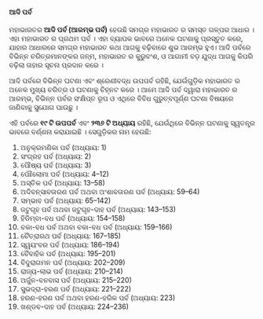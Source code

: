 #### ଆଦି ପର୍ବ
ମହାଭାରତର **ଆଦି ପର୍ବ (ଆରମ୍ଭ ପର୍ବ)** ହେଉଛି ସମଗ୍ର ମହାଭାରତ ର ସମସ୍ତ ଗଳ୍ପର ଆଧାର । ଏହା ମହାଭାରତ ର ପ୍ରଥମ ପର୍ବ । ଏହା ବ୍ୟାପକ ଭାବରେ ଅନେକ ଘଟଣାକୁ ପ୍ରସ୍ତୁତ କରେ, ଯାହାର ଆଧାରରେ ସମଗ୍ର ମହାଭାରତ କଥା ଆଗକୁ ବଢ଼ିବାରେ ଶୁଭ ଆରମ୍ଭ ହୁଏ। ଆଦି ପର୍ବରେ ବିଭିନ୍ନ ଚରିତ୍ରମାନଙ୍କର ଜନ୍ମ, ମହାଭାରତ ର କୁରୁବଂଶ, ଓ ଆଗାମୀ ବଡ଼ ଯୁଦ୍ଧ ଆଗକୁ କିପରି ବଢ଼ିଲା ତାହାର ସୂଚନା ପ୍ରଦାନ କରେ ।

ଆଦି ପର୍ବରେ ବିଭିନ୍ନ ଘଟଣା ଏବଂ ଶ୍ରେଣୀବଦ୍ଧ ଉପପର୍ବ ରହିଛି, ଯେଉଁଗୁଡ଼ିକ ମହାଭାରତ ର ଅନେକ ମୁଖ୍ୟ ଚରିତ୍ର ଓ ଘଟଣାକୁ ଚିହ୍ନଟ କରେ । ଆମେ ଆଦି ପର୍ବ ଦ୍ୱାରା ମହାଭାରତ ର ଆରମ୍ଭ, ବିଭିନ୍ନ ପର୍ବର ସଂକ୍ଷିପ୍ତ ରୂପ ଓ ଏଥିରେ ବିବିଧ ଗୁରୁତ୍ବପୂର୍ଣ୍ଣ ଘଟଣା ବିଷୟରେ ଜାଣିବାକୁ ସୁଯୋଗ ପାଉଛୁ ।

ଏହି ପର୍ବରେ **୧୯ ଟି ଉପପର୍ବ** ଏବଂ **୨୩୬ ଟି ଅଧ୍ୟାୟ** ରହିଛି, ଯେଉଁଥିରେ ବିଭିନ୍ନ ଘଟଣାକୁ ସ୍ୱତନ୍ତ୍ର ଭାବରେ ବର୍ଣ୍ଣନା କରାଯାଇଛି । ସେଗୁଡ଼ିକର ନାମ ହେଉଛି:

1. ଅନୁକ୍ରମଣିକା ପର୍ବ (ଅଧ୍ୟାୟ: 1)
2. ସଂଗ୍ରହ ପର୍ବ (ଅଧ୍ୟାୟ: 2)
3. ପୌଷ୍ୟ ପର୍ବ (ଅଧ୍ୟାୟ: 3)
4. ପାୌଲୋମା ପର୍ବ (ଅଧ୍ୟାୟ: 4–12)
5. ଅସ୍ତିକ ପର୍ବ (ଅଧ୍ୟାୟ: 13–58)
6. ଅଦିବନ୍ସାବତାରଣ ପର୍ବ ଅଥବା ଅଂଶାବତାରଣ ପର୍ବ (ଅଧ୍ୟାୟ: 59–64)
7. ସମ୍ଭାବ ପର୍ବ (ଅଧ୍ୟାୟ: 65–142)
8. ଜଟୁଗୃହ ପର୍ବ ଅଥବା ଜଟୁଗୃହ-ଦାହ ପର୍ବ (ଅଧ୍ୟାୟ: 143–153)
9. ହିଡିମ୍ବା-ବଧ ପର୍ବ (ଅଧ୍ୟାୟ: 154–158)
10. ବକା-ବଧ ପର୍ବ ଅଥବା ବକା-ବଧ ପର୍ବ (ଅଧ୍ୟାୟ: 159–166)
11. ଚୈତ୍ରାରଥ ପର୍ବ (ଅଧ୍ୟାୟ: 167–185)
12. ସ୍ୱୟଂବର ପର୍ବ (ଅଧ୍ୟାୟ: 186–194)
13. ବୈବାହିକ ପର୍ବ (ଅଧ୍ୟାୟ: 195–201)
14. ବିଦୁରାଗମନ ପର୍ବ (ଅଧ୍ୟାୟ: 202–209)
15. ରାଜ୍ୟ-ଲାଭ ପର୍ବ (ଅଧ୍ୟାୟ: 210–214)
16. ଅର୍ଜୁନ-ବନବାସ ପର୍ବ (ଅଧ୍ୟାୟ: 215–220)
17. ସୁଭଦ୍ରା-ହରଣ ପର୍ବ (ଅଧ୍ୟାୟ: 221–222)
18. ହରଣ-ହରଣ ପର୍ବ ଅଥବା ହରଣ-ହରିକ ପର୍ବ (ଅଧ୍ୟାୟ: 223)
19. ଖଣ୍ଡବ-ଦାହ ପର୍ବ (ଅଧ୍ୟାୟ: 224–236)